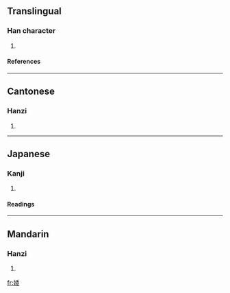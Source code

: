 ==Translingual==
===Han character===
{{Han char|rn=38|rad=女|as=08|sn=11|four=4244<sub>4</sub>|canj=女竹木女 (VHDV)}}
# {{defn|Han|sort=女08}}
====References====
{{Han ref|kx=0264.210|dkj=06405|dj=0531.130|hdz=21059.090|uh=5A51|ud=23121|bh=D4EB|bd=54507}}
----
==Cantonese==
===Hanzi===
{{yue-hanzi|jyut=|y=wo2}}
# {{defn|Cantonese}}
----
==Japanese==
===Kanji===
{{ja-kanji|grade=|rs=女08}}
# {{defn|Japanese}} 
====Readings====
{{ja-readings|on=[[ずい]] (zui), [[に]] (ni), [[わ]] (wa)|kun=[[はべる]] (haberu)}}
----
==Mandarin==
===Hanzi===
{{cmn-hanzi|pin=[[juàn]] (juan4), [[wǒ]] (wo3)|wg=chüan<sup>4</sup>, wo<sup>3</sup>}}
# {{defn|Mandarin}}

[[fr:婑]]